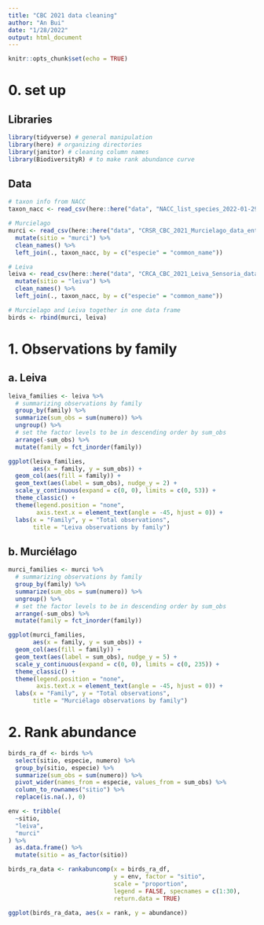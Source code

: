 ```yaml
---
title: "CBC 2021 data cleaning"
author: "An Bui"
date: "1/28/2022"
output: html_document
---
```


```r
knitr::opts_chunk$set(echo = TRUE)
```

# 0. set up

## Libraries
```r
library(tidyverse) # general manipulation
library(here) # organizing directories
library(janitor) # cleaning column names
library(BiodiversityR) # to make rank abundance curve
```

## Data
```r
# taxon info from NACC
taxon_nacc <- read_csv(here::here("data", "NACC_list_species_2022-01-29.csv"))

# Murcielago
murci <- read_csv(here::here("data", "CRSR_CBC_2021_Murcielago_data_entry.csv")) %>% 
  mutate(sitio = "murci") %>% 
  clean_names() %>% 
  left_join(., taxon_nacc, by = c("especie" = "common_name"))

# Leiva
leiva <- read_csv(here::here("data", "CRCA_CBC_2021_Leiva_Sensoria_data_entry.csv")) %>% 
  mutate(sitio = "leiva") %>% 
  clean_names() %>% 
  left_join(., taxon_nacc, by = c("especie" = "common_name"))

# Murcielago and Leiva together in one data frame 
birds <- rbind(murci, leiva) 
```

# 1. Observations by family

## a. Leiva

```r
leiva_families <- leiva %>% 
  # summarizing observations by family
  group_by(family) %>% 
  summarize(sum_obs = sum(numero)) %>% 
  ungroup() %>% 
  # set the factor levels to be in descending order by sum_obs
  arrange(-sum_obs) %>% 
  mutate(family = fct_inorder(family))

ggplot(leiva_families,
       aes(x = family, y = sum_obs)) +
  geom_col(aes(fill = family)) +
  geom_text(aes(label = sum_obs), nudge_y = 2) +
  scale_y_continuous(expand = c(0, 0), limits = c(0, 53)) +
  theme_classic() +
  theme(legend.position = "none",
        axis.text.x = element_text(angle = -45, hjust = 0)) +
  labs(x = "Family", y = "Total observations",
       title = "Leiva observations by family")
```

## b. Murciélago

```r
murci_families <- murci %>% 
  # summarizing observations by family
  group_by(family) %>% 
  summarize(sum_obs = sum(numero)) %>% 
  ungroup() %>% 
  # set the factor levels to be in descending order by sum_obs
  arrange(-sum_obs) %>% 
  mutate(family = fct_inorder(family))

ggplot(murci_families,
       aes(x = family, y = sum_obs)) +
  geom_col(aes(fill = family)) +
  geom_text(aes(label = sum_obs), nudge_y = 5) +
  scale_y_continuous(expand = c(0, 0), limits = c(0, 235)) +
  theme_classic() +
  theme(legend.position = "none",
        axis.text.x = element_text(angle = -45, hjust = 0)) +
  labs(x = "Family", y = "Total observations",
       title = "Murciélago observations by family")
```

# 2. Rank abundance

```r
birds_ra_df <- birds %>% 
  select(sitio, especie, numero) %>% 
  group_by(sitio, especie) %>% 
  summarize(sum_obs = sum(numero)) %>% 
  pivot_wider(names_from = especie, values_from = sum_obs) %>% 
  column_to_rownames("sitio") %>% 
  replace(is.na(.), 0)

env <- tribble(
  ~sitio,
  "leiva",
  "murci"
) %>% 
  as.data.frame() %>% 
  mutate(sitio = as_factor(sitio))

birds_ra_data <- rankabuncomp(x = birds_ra_df, 
                              y = env, factor = "sitio", 
                              scale = "proportion", 
                              legend = FALSE, specnames = c(1:30),
                              return.data = TRUE)

ggplot(birds_ra_data, aes(x = rank, y = abundance))
```















